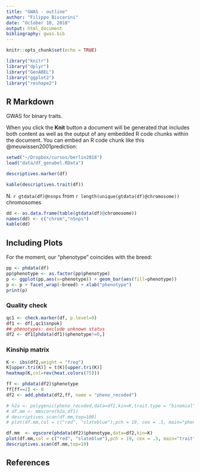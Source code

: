 ```yaml
---
title: "GWAS - outline"
author: "Filippo Biscarini"
date: "October 10, 2018"
output: html_document
bibliography: gwas.bib
---
```


```r
knitr::opts_chunk$set(echo = TRUE)

library("knitr")
library("dplyr")
library("GenABEL")
library("ggplot2")
library("reshape2")
```

## R Markdown

GWAS for binary traits.

When you click the **Knit** button a document will be generated that includes both content as well as the output of any embedded R code chunks within the document. You can embed an R code chunk like this @meuwissen2001prediction:

```r
setwd("~/Dropbox/cursos/berlin2018")
load("data/df_genabel.RData")

descriptives.marker(df)
```

```r
kable(descriptives.trait(df))
```

N. `r gtdata(df)@nsnps` from `r length(unique(gtdata(df)@chromosome))` chromosomes

```r
dd <- as.data.frame(table(gtdata(df)@chromosome))
names(dd) <- c("chrom","nSnps")
kable(dd)
```

## Including Plots

For the moment, our "phenotype" coincides with the breed:

```r
pp <- phdata(df)
pp$phenotype <- as.factor(pp$phenotype)
p <- ggplot(pp,aes(x=phenotype)) + geom_bar(aes(fill=phenotype))
p <- p + facet_wrap(~breed) + xlab("phenotype")
print(p)
```

### Quality check

```r
qc1 <- check.marker(df, p.level=0)
df1 <- df[,qc1$snpok]
## phenotypes: exclude unknown status
df2 <- df1[phdata(df1)$phenotype!=0,]
```

### Kinship matrix

```r
K <- ibs(df2,weight = "freq")
K[upper.tri(K)] = t(K)[upper.tri(K)]
heatmap(K,col=rev(heat.colors(75)))
```

```r
ff <- phdata(df2)$phenotype
ff[ff==2] <- 0
df2 <- add.phdata(df2,ff, name = "pheno_recoded")

# h2a <- polygenic(pheno_recoded,data=df2,kin=K,trait.type = "binomial",fixh2 = 0.5,llfun = "polylik")
# df.mm <- mmscore(h2a,df1)
# descriptives.scan(df.mm,top=100)
# plot(df.mm,col = c("red", "slateblue"),pch = 19, cex = .5, main="phenotype")
```

```r
df.mm  <- egscore(phdata(df2)$phenotype,data=df2,kin=K)
plot(df.mm,col = c("red", "slateblue"),pch = 19, cex = .5, main="trait")
descriptives.scan(df.mm,top=10)
```


## References
